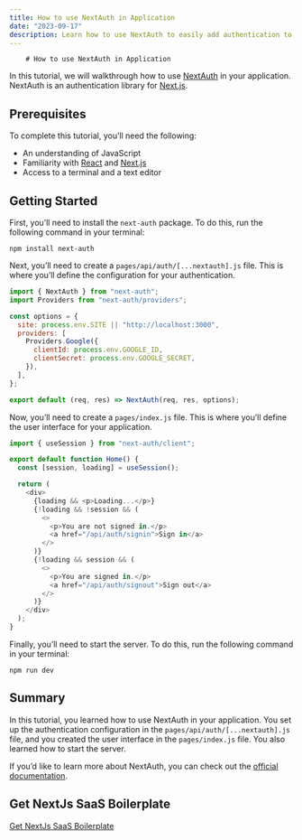 ```yaml
---
title: How to use NextAuth in Application
date: "2023-09-17"
description: Learn how to use NextAuth to easily add authentication to your application. Quickly set up authentication with just a few lines of code.
---
```

        # How to use NextAuth in Application

In this tutorial, we will walkthrough how to use [NextAuth](https://next-auth.js.org/) in your application. NextAuth is an authentication library for [Next.js](https://nextjs.org/).

## Prerequisites

To complete this tutorial, you’ll need the following:

* An understanding of JavaScript
* Familiarity with [React](https://reactjs.org/) and [Next.js](https://nextjs.org/)
* Access to a terminal and a text editor

## Getting Started

First, you’ll need to install the `next-auth` package. To do this, run the following command in your terminal:

```
npm install next-auth
```

Next, you’ll need to create a `pages/api/auth/[...nextauth].js` file. This is where you’ll define the configuration for your authentication.

```js
import { NextAuth } from "next-auth";
import Providers from "next-auth/providers";

const options = {
  site: process.env.SITE || "http://localhost:3000",
  providers: [
    Providers.Google({
      clientId: process.env.GOOGLE_ID,
      clientSecret: process.env.GOOGLE_SECRET,
    }),
  ],
};

export default (req, res) => NextAuth(req, res, options);
```

Now, you’ll need to create a `pages/index.js` file. This is where you’ll define the user interface for your application.

```js
import { useSession } from "next-auth/client";

export default function Home() {
  const [session, loading] = useSession();

  return (
    <div>
      {loading && <p>Loading...</p>}
      {!loading && !session && (
        <>
          <p>You are not signed in.</p>
          <a href="/api/auth/signin">Sign in</a>
        </>
      )}
      {!loading && session && (
        <>
          <p>You are signed in.</p>
          <a href="/api/auth/signout">Sign out</a>
        </>
      )}
    </div>
  );
}
```

Finally, you’ll need to start the server. To do this, run the following command in your terminal:

```
npm run dev
```

## Summary

In this tutorial, you learned how to use NextAuth in your application. You set up the authentication configuration in the `pages/api/auth/[...nextauth].js` file, and you created the user interface in the `pages/index.js` file. You also learned how to start the server.

If you’d like to learn more about NextAuth, you can check out the [official documentation](https://next-auth.js.org/).

## Get NextJs SaaS Boilerplate

[Get NextJs SaaS Boilerplate](https://boilercode.co)
